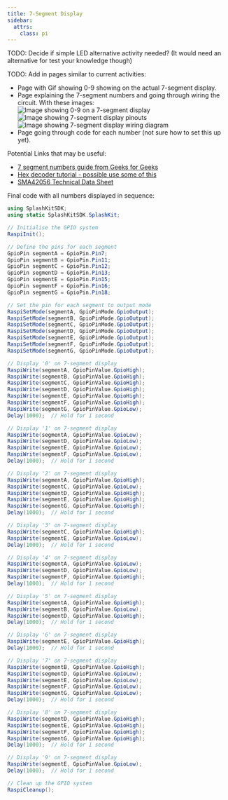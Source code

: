 ```yaml
---
title: 7-Segment Display
sidebar:
  attrs:
    class: pi
---
```



TODO: Decide if simple LED alternative activity needed? (It would need an alternative for test your knowledge though)

TODO: Add in pages similar to current activities:

- Page with Gif showing 0-9 showing on the actual 7-segment display.
- Page explaining the 7-segment numbers and going through wiring the circuit.
    With these images:
    ![Image showing 0-9 on a 7-segment display](./images/7-segment-display-numbers-0-9-diagrams.png)
    ![Image showing 7-segment display pinouts](./images/7-segment-display-pinout.png)
    ![Image showing 7-segment display wiring diagram](./images/7-segment-display-wiring-diagram.png)
- Page going through code for each number (not sure how to set this up yet).

Potential Links that may be useful:

- [7 segment numbers guide from Geeks for Geeks](https://www.geeksforgeeks.org/digital-logic/seven-segment-displays/)
- [Hex decoder tutorial - possible use some of this](https://electronics-fun.com/7-segment-hex-decoder/)
- [SMA42056 Technical Data Sheet](https://cdn.velleman.eu/downloads/29/infosheets/vmp502_sma42056etc.pdf)

Final code with all numbers displayed in sequence:

<Accordion>
  <AccordionItem header="Final code">

  ```cs
  using SplashKitSDK;
  using static SplashKitSDK.SplashKit;

  // Initialise the GPIO system
  RaspiInit();

  // Define the pins for each segment
  GpioPin segmentA = GpioPin.Pin7;
  GpioPin segmentB = GpioPin.Pin11;
  GpioPin segmentC = GpioPin.Pin12;
  GpioPin segmentD = GpioPin.Pin13;
  GpioPin segmentE = GpioPin.Pin15;
  GpioPin segmentF = GpioPin.Pin16;
  GpioPin segmentG = GpioPin.Pin18;

  // Set the pin for each segment to output mode
  RaspiSetMode(segmentA, GpioPinMode.GpioOutput);
  RaspiSetMode(segmentB, GpioPinMode.GpioOutput);
  RaspiSetMode(segmentC, GpioPinMode.GpioOutput);
  RaspiSetMode(segmentD, GpioPinMode.GpioOutput);
  RaspiSetMode(segmentE, GpioPinMode.GpioOutput);
  RaspiSetMode(segmentF, GpioPinMode.GpioOutput);
  RaspiSetMode(segmentG, GpioPinMode.GpioOutput);

  // Display '0' on 7-segment display
  RaspiWrite(segmentA, GpioPinValue.GpioHigh);
  RaspiWrite(segmentB, GpioPinValue.GpioHigh);
  RaspiWrite(segmentC, GpioPinValue.GpioHigh);
  RaspiWrite(segmentD, GpioPinValue.GpioHigh);
  RaspiWrite(segmentE, GpioPinValue.GpioHigh);
  RaspiWrite(segmentF, GpioPinValue.GpioHigh);
  RaspiWrite(segmentG, GpioPinValue.GpioLow);
  Delay(1000);  // Hold for 1 second

  // Display '1' on 7-segment display
  RaspiWrite(segmentA, GpioPinValue.GpioLow);
  RaspiWrite(segmentD, GpioPinValue.GpioLow);
  RaspiWrite(segmentE, GpioPinValue.GpioLow);
  RaspiWrite(segmentF, GpioPinValue.GpioLow);
  Delay(1000);  // Hold for 1 second

  // Display '2' on 7-segment display
  RaspiWrite(segmentA, GpioPinValue.GpioHigh);
  RaspiWrite(segmentC, GpioPinValue.GpioLow);
  RaspiWrite(segmentD, GpioPinValue.GpioHigh);
  RaspiWrite(segmentE, GpioPinValue.GpioHigh);
  RaspiWrite(segmentG, GpioPinValue.GpioHigh);
  Delay(1000);  // Hold for 1 second

  // Display '3' on 7-segment display
  RaspiWrite(segmentC, GpioPinValue.GpioHigh);
  RaspiWrite(segmentE, GpioPinValue.GpioLow);
  Delay(1000);  // Hold for 1 second

  // Display '4' on 7-segment display
  RaspiWrite(segmentA, GpioPinValue.GpioLow);
  RaspiWrite(segmentD, GpioPinValue.GpioLow);
  RaspiWrite(segmentF, GpioPinValue.GpioHigh);
  Delay(1000);  // Hold for 1 second

  // Display '5' on 7-segment display
  RaspiWrite(segmentA, GpioPinValue.GpioHigh);
  RaspiWrite(segmentB, GpioPinValue.GpioLow);
  RaspiWrite(segmentD, GpioPinValue.GpioHigh);
  Delay(1000);  // Hold for 1 second

  // Display '6' on 7-segment display
  RaspiWrite(segmentE, GpioPinValue.GpioHigh);
  Delay(1000);  // Hold for 1 second

  // Display '7' on 7-segment display
  RaspiWrite(segmentB, GpioPinValue.GpioHigh);
  RaspiWrite(segmentD, GpioPinValue.GpioLow);
  RaspiWrite(segmentE, GpioPinValue.GpioLow);
  RaspiWrite(segmentF, GpioPinValue.GpioLow);
  RaspiWrite(segmentG, GpioPinValue.GpioLow);
  Delay(1000);  // Hold for 1 second

  // Display '8' on 7-segment display
  RaspiWrite(segmentD, GpioPinValue.GpioHigh);
  RaspiWrite(segmentE, GpioPinValue.GpioHigh);
  RaspiWrite(segmentF, GpioPinValue.GpioHigh);
  RaspiWrite(segmentG, GpioPinValue.GpioHigh);
  Delay(1000);  // Hold for 1 second

  // Display '9' on 7-segment display
  RaspiWrite(segmentE, GpioPinValue.GpioLow);
  Delay(1000);  // Hold for 1 second

  // Clean up the GPIO system
  RaspiCleanup();
  ```

  </AccordionItem>
</Accordion>
